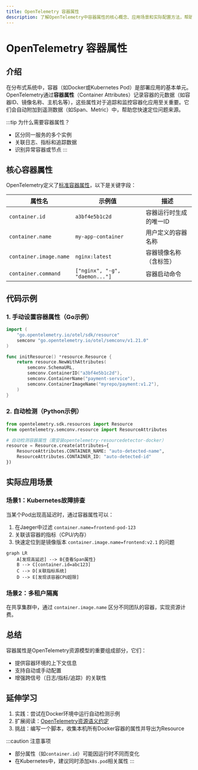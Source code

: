 ```yaml
---
title: OpenTelemetry 容器属性
description: 了解OpenTelemetry中容器属性的核心概念、应用场景和实际配置方法，帮助开发者实现容器化环境的可观测性。
---
```


# OpenTelemetry 容器属性

## 介绍
在分布式系统中，容器（如Docker或Kubernetes Pod）是部署应用的基本单元。OpenTelemetry通过**容器属性**（Container Attributes）记录容器的元数据（如容器ID、镜像名称、主机名等），这些属性对于追踪和监控容器化应用至关重要。它们会自动附加到遥测数据（如Span、Metric）中，帮助您快速定位问题来源。

:::tip 为什么需要容器属性？
- 区分同一服务的多个实例
- 关联日志、指标和追踪数据
- 识别异常容器或节点
:::

## 核心容器属性
OpenTelemetry定义了[标准容器属性](https://opentelemetry.io/docs/specs/semconv/resource/container/)，以下是关键字段：

| 属性名                     | 示例值                          | 描述                          |
|---------------------------|---------------------------------|-----------------------------|
| `container.id`            | `a3bf4e5b1c2d`                 | 容器运行时生成的唯一ID         |
| `container.name`          | `my-app-container`             | 用户定义的容器名称             |
| `container.image.name`    | `nginx:latest`                 | 容器镜像名称（含标签）         |
| `container.command`       | `["nginx", "-g", "daemon..."]` | 容器启动命令                   |

## 代码示例
### 1. 手动设置容器属性（Go示例）
```go
import (
	"go.opentelemetry.io/otel/sdk/resource"
	semconv "go.opentelemetry.io/otel/semconv/v1.21.0"
)

func initResource() *resource.Resource {
	return resource.NewWithAttributes(
		semconv.SchemaURL,
		semconv.ContainerID("a3bf4e5b1c2d"),
		semconv.ContainerName("payment-service"),
		semconv.ContainerImageName("myrepo/payment:v1.2"),
	)
}
```

### 2. 自动检测（Python示例）
```python
from opentelemetry.sdk.resources import Resource
from opentelemetry.semconv.resource import ResourceAttributes

# 自动检测容器属性（需安装opentelemetry-resourcedetector-docker）
resource = Resource.create(attributes={
    ResourceAttributes.CONTAINER_NAME: "auto-detected-name",
    ResourceAttributes.CONTAINER_ID: "auto-detected-id"
})
```

## 实际应用场景
### 场景1：Kubernetes故障排查
当某个Pod出现高延迟时，通过容器属性可以：
1. 在Jaeger中过滤 `container.name=frontend-pod-123`
2. 关联该容器的指标（CPU/内存）
3. 快速定位到是镜像版本 `container.image.name=frontend:v2.1` 的问题

```mermaid
graph LR
    A[发现高延迟] --> B{查看Span属性}
    B --> C[container.id=abc123]
    C --> D[关联指标系统]
    D --> E[发现该容器CPU超限]
```

### 场景2：多租户隔离
在共享集群中，通过 `container.image.name` 区分不同团队的容器，实现资源计费。

## 总结
容器属性是OpenTelemetry资源模型的重要组成部分，它们：
- 提供容器环境的上下文信息
- 支持自动或手动配置
- 增强跨信号（日志/指标/追踪）的关联性

## 延伸学习
1. 实践：尝试在Docker环境中运行自动检测示例
2. 扩展阅读：[OpenTelemetry资源语义约定](https://opentelemetry.io/docs/specs/semconv/)
3. 挑战：编写一个脚本，收集本机所有Docker容器的属性并导出为Resource

:::caution 注意事项
- 部分属性（如`container.id`）可能因运行时不同而变化
- 在Kubernetes中，建议同时添加`k8s.pod`相关属性
:::